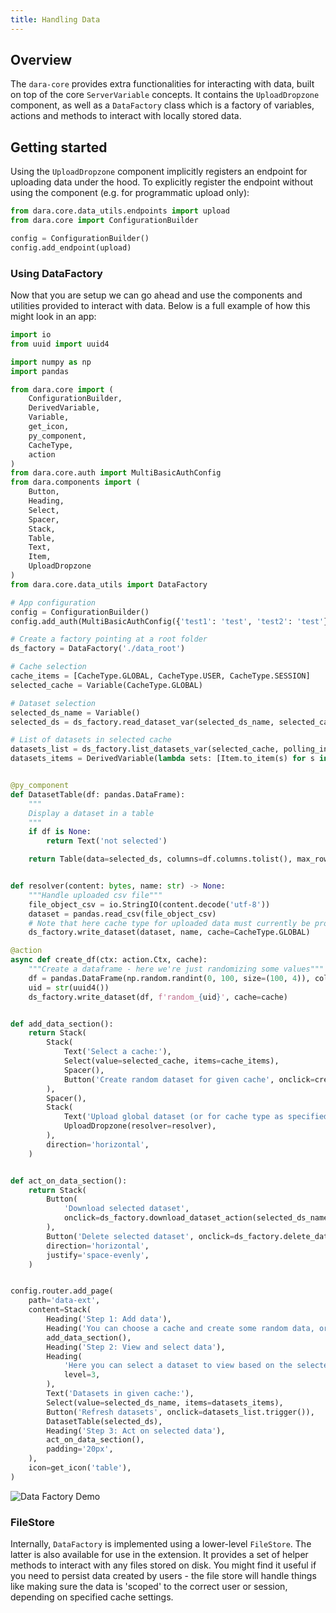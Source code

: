 ```yaml
---
title: Handling Data
---
```


## Overview

The `dara-core` provides extra functionalities for interacting with data, built on top of the core `ServerVariable` concepts.
It contains the `UploadDropzone` component, as well as a `DataFactory` class which is a factory of variables, actions and methods
to interact with locally stored data.

## Getting started

Using the `UploadDropzone` component implicitly registers an endpoint for uploading data under the hood. To explicitly register the endpoint without
using the component (e.g. for programmatic upload only):

```python
from dara.core.data_utils.endpoints import upload
from dara.core import ConfigurationBuilder

config = ConfigurationBuilder()
config.add_endpoint(upload)
```

### Using DataFactory

Now that you are setup we can go ahead and use the components and utilities provided to interact with data.
Below is a full example of how this might look in an app:

```python
import io
from uuid import uuid4

import numpy as np
import pandas

from dara.core import (
    ConfigurationBuilder,
    DerivedVariable,
    Variable,
    get_icon,
    py_component,
    CacheType,
    action
)
from dara.core.auth import MultiBasicAuthConfig
from dara.components import (
    Button,
    Heading,
    Select,
    Spacer,
    Stack,
    Table,
    Text,
    Item,
    UploadDropzone
)
from dara.core.data_utils import DataFactory

# App configuration
config = ConfigurationBuilder()
config.add_auth(MultiBasicAuthConfig({'test1': 'test', 'test2': 'test'}))

# Create a factory pointing at a root folder
ds_factory = DataFactory('./data_root')

# Cache selection
cache_items = [CacheType.GLOBAL, CacheType.USER, CacheType.SESSION]
selected_cache = Variable(CacheType.GLOBAL)

# Dataset selection
selected_ds_name = Variable()
selected_ds = ds_factory.read_dataset_var(selected_ds_name, selected_cache)

# List of datasets in selected cache
datasets_list = ds_factory.list_datasets_var(selected_cache, polling_interval=5)
datasets_items = DerivedVariable(lambda sets: [Item.to_item(s) for s in sets], variables=[datasets_list])


@py_component
def DatasetTable(df: pandas.DataFrame):
    """
    Display a dataset in a table
    """
    if df is None:
        return Text('not selected')

    return Table(data=selected_ds, columns=df.columns.tolist(), max_rows=8, raw_css={'height': 'auto'})


def resolver(content: bytes, name: str) -> None:
    """Handle uploaded csv file"""
    file_object_csv = io.StringIO(content.decode('utf-8'))
    dataset = pandas.read_csv(file_object_csv)
    # Note that here cache type for uploaded data must currently be provided upfront
    ds_factory.write_dataset(dataset, name, cache=CacheType.GLOBAL)

@action
async def create_df(ctx: action.Ctx, cache):
    """Create a dataframe - here we're just randomizing some values"""
    df = pandas.DataFrame(np.random.randint(0, 100, size=(100, 4)), columns=list('ABCD'))
    uid = str(uuid4())
    ds_factory.write_dataset(df, f'random_{uid}', cache=cache)


def add_data_section():
    return Stack(
        Stack(
            Text('Select a cache:'),
            Select(value=selected_cache, items=cache_items),
            Spacer(),
            Button('Create random dataset for given cache', onclick=create_df(selected_cache)),
        ),
        Spacer(),
        Stack(
            Text('Upload global dataset (or for cache type as specified in the resolver):'),
            UploadDropzone(resolver=resolver),
        ),
        direction='horizontal',
    )


def act_on_data_section():
    return Stack(
        Button(
            'Download selected dataset',
            onclick=ds_factory.download_dataset_action(selected_ds_name),
        ),
        Button('Delete selected dataset', onclick=ds_factory.delete_dataset_action(selected_ds_name, selected_cache)),
        direction='horizontal',
        justify='space-evenly',
    )


config.router.add_page(
    path='data-ext',
    content=Stack(
        Heading('Step 1: Add data'),
        Heading('You can choose a cache and create some random data, or upload your own dataset:', level=3),
        add_data_section(),
        Heading('Step 2: View and select data'),
        Heading(
            'Here you can select a dataset to view based on the selected cache type, you can also refresh the datasets available to be selected:',
            level=3,
        ),
        Text('Datasets in given cache:'),
        Select(value=selected_ds_name, items=datasets_items),
        Button('Refresh datasets', onclick=datasets_list.trigger()),
        DatasetTable(selected_ds),
        Heading('Step 3: Act on selected data'),
        act_on_data_section(),
        padding='20px',
    ),
    icon=get_icon('table'),
)

```

![Data Factory Demo](./assets/data_factory_demo.png)

### FileStore

Internally, `DataFactory` is implemented using a lower-level `FileStore`. The latter is also available for use in the extension.
It provides a set of helper methods to interact with any files stored on disk. You might find it useful if you need to
persist data created by users - the file store will handle things like making sure the data is 'scoped' to the correct user or session,
depending on specified cache settings.
